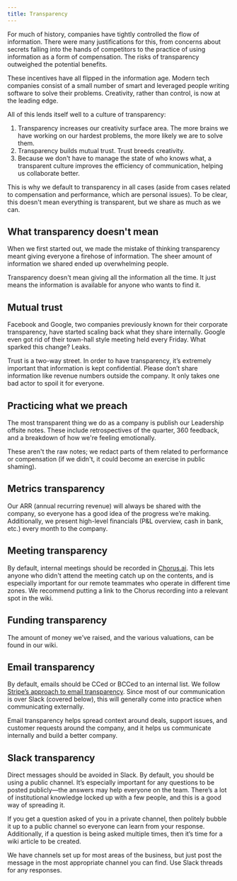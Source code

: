 ```yaml
---
title: Transparency
---
```



For much of history, companies have tightly controlled the flow of information. There were many justifications for this, from concerns about secrets falling into the hands of competitors to the practice of using information as a form of compensation. The risks of transparency outweighed the potential benefits.

These incentives have all flipped in the information age. Modern tech companies consist of a small number of smart and leveraged people writing software to solve their problems. Creativity, rather than control, is now at the leading edge.

All of this lends itself well to a culture of transparency:

1. Transparency increases our creativity surface area. The more brains we have working on our hardest problems, the more likely we are to solve them.
2. Transparency builds mutual trust. Trust breeds creativity.
3. Because we don't have to manage the state of who knows what, a transparent culture improves the efficiency of communication, helping us collaborate better.

This is why we default to transparency in all cases (aside from cases related to compensation and performance, which are personal issues). To be clear, this doesn't mean everything is transparent, but we share as much as we can.

## What transparency doesn't mean

When we first started out, we made the mistake of thinking transparency meant giving everyone a firehose of information. The sheer amount of information we shared ended up overwhelming people.

Transparency doesn't mean giving all the information all the time. It just means the information is available for anyone who wants to find it.

## Mutual trust

Facebook and Google, two companies previously known for their corporate transparency, have started scaling back what they share internally. Google even got rid of their town-hall style meeting held every Friday. What sparked this change? Leaks.

Trust is a two-way street. In order to have transparency, it’s extremely important that information is kept confidential. Please don’t share information like revenue numbers outside the company. It only takes one bad actor to spoil it for everyone.

## Practicing what we preach

The most transparent thing we do as a company is publish our Leadership offsite notes. These include retrospectives of the quarter, 360 feedback, and a breakdown of how we're feeling emotionally.

These aren't the raw notes; we redact parts of them related to performance or compensation (if we didn't, it could become an exercise in public shaming).

## Metrics transparency

Our ARR (annual recurring revenue) will always be shared with the company, so everyone has a good idea of the progress we’re making. Additionally, we present high-level financials (P&L overview, cash in bank, etc.) every month to the company.

## Meeting transparency

By default, internal meetings should be recorded in [Chorus.ai](https://chorus.ai). This lets anyone who didn't attend the meeting catch up on the contents, and is especially important for our remote teammates who operate in different time zones. We recommend putting a link to the Chorus recording into a relevant spot in the wiki.

## Funding transparency

The amount of money we’ve raised, and the various valuations, can be found in our wiki.

## Email transparency

By default, emails should be CCed or BCCed to an internal list. We follow [Stripe’s approach to email transparency](https://stripe.com/blog/email-transparency). Since most of our communication is over Slack (covered below), this will generally come into practice when communicating externally.

Email transparency helps spread context around deals, support issues, and customer requests around the company, and it helps us communicate internally and build a better company.

## Slack transparency

Direct messages should be avoided in Slack. By default, you should be using a public channel. It’s especially important for any questions to be posted publicly—the answers may help everyone on the team. There’s a lot of institutional knowledge locked up with a few people, and this is a good way of spreading it.

If you get a question asked of you in a private channel, then politely bubble it up to a public channel so everyone can learn from your response. Additionally, if a question is being asked multiple times, then it’s time for a wiki article to be created.

We have channels set up for most areas of the business, but just post the message in the most appropriate channel you can find. Use Slack threads for any responses.